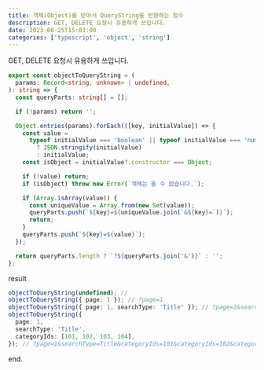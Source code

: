 ```yaml
---
title: 객체(Object)를 받아서 QueryString을 반환하는 함수
description: GET, DELETE 요청시 유용하게 쓰입니다.
date: 2023-08-25T15:03:00
categories: ['typescript', 'object', 'string']
---
```


GET, DELETE 요청시 유용하게 쓰입니다.

```ts
export const objectToQueryString = (
  params: Record<string, unknown> | undefined,
): string => {
  const queryParts: string[] = [];

  if (!params) return '';

  Object.entries(params).forEach(([key, initialValue]) => {
    const value =
      typeof initialValue === 'boolean' || typeof initialValue === 'number'
        ? JSON.stringify(initialValue)
        : initialValue;
    const isObject = initialValue?.constructor === Object;

    if (!value) return;
    if (isObject) throw new Error(`객체는 올 수 없습니다.`);

    if (Array.isArray(value)) {
      const uniqueValue = Array.from(new Set(value));
      queryParts.push(`${key}=${uniqueValue.join(`&${key}=`)}`);
      return;
    }
    queryParts.push(`${key}=${value}`);
  });

  return queryParts.length ? `?${queryParts.join('&')}` : '';
};
```

result

```ts
objectToQueryString(undefined); //
objectToQueryString({ page: 1 }); // ?page=1
objectToQueryString({ page: 1, searchType: 'Title' }); // ?page=1&searchType=Title
objectToQueryString({
  page: 1,
  searchType: 'Title',
  categoryIds: [101, 102, 103, 104],
}); // ?page=1&searchType=Title&categoryIds=101&categoryIds=102&categoryIds=103&categoryIds=104
```

end.
